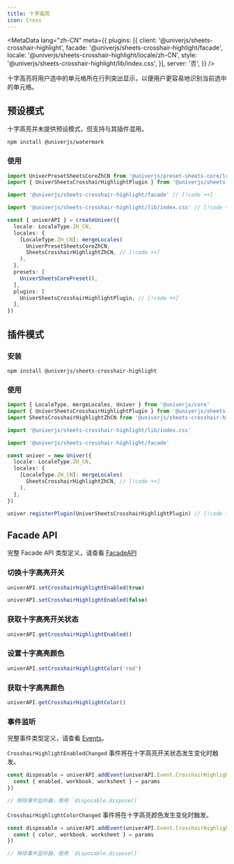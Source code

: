 ```yaml
---
title: 十字高亮
icon: Cross
---
```


<MetaData
  lang="zh-CN"
  meta={{
    plugins: [{
      client: '@univerjs/sheets-crosshair-highlight',
      facade: '@univerjs/sheets-crosshair-highlight/facade',
      locale: '@univerjs/sheets-crosshair-highlight/locale/zh-CN',
      style: '@univerjs/sheets-crosshair-highlight/lib/index.css',
    }],
    server: '否',
  }}
/>

十字高亮将用户选中的单元格所在行列突出显示，以便用户更容易地识别当前选中的单元格。

<PlaygroundFrame lang="zh-CN" slug="sheets/crosshair-highlighting" clickToShow />

## 预设模式

十字高亮并未提供预设模式，但支持与其插件混用。

```package-install
npm install @univerjs/watermark
```

### 使用

```typescript
import UniverPresetSheetsCoreZhCN from '@univerjs/preset-sheets-core/locales/zh-CN'
import { UniverSheetsCrosshairHighlightPlugin } from '@univerjs/sheets-crosshair-highlight' // [!code ++]

import '@univerjs/sheets-crosshair-highlight/facade' // [!code ++]

import '@univerjs/sheets-crosshair-highlight/lib/index.css' // [!code ++]

const { univerAPI } = createUniver({
  locale: LocaleType.ZH_CN,
  locales: {
    [LocaleType.ZH_CN]: mergeLocales(
      UniverPresetSheetsCoreZhCN,
      SheetsCrosshairHighlightZhCN, // [!code ++]
    ),
  },
  presets: [
    UniverSheetsCorePreset(),
  ],
  plugins: [
    UniverSheetsCrosshairHighlightPlugin, // [!code ++]
  ],
})
```

## 插件模式

### 安装

```package-install
npm install @univerjs/sheets-crosshair-highlight
```

### 使用

```typescript
import { LocaleType, mergeLocales, Univer } from '@univerjs/core'
import { UniverSheetsCrosshairHighlightPlugin } from '@univerjs/sheets-crosshair-highlight'
import SheetsCrosshairHighlightZhCN from '@univerjs/sheets-crosshair-highlight/locale/zh-CN'

import '@univerjs/sheets-crosshair-highlight/lib/index.css'

import '@univerjs/sheets-crosshair-highlight/facade'

const univer = new Univer({
  locale: LocaleType.ZH_CN,
  locales: {
    [LocaleType.ZH_CN]: mergeLocales(
      SheetsCrosshairHighlightZhCN, // [!code ++]
    ),
  },
})

univer.registerPlugin(UniverSheetsCrosshairHighlightPlugin) // [!code ++]
```

## Facade API

完整 Facade API 类型定义，请查看 [FacadeAPI](https://reference.univer.ai/zh-CN)

### 切换十字高亮开关

```typescript
univerAPI.setCrosshairHighlightEnabled(true)

univerAPI.setCrosshairHighlightEnabled(false)
```

### 获取十字高亮开关状态

```typescript
univerAPI.getCrosshairHighlightEnabled()
```

### 设置十字高亮颜色

```typescript
univerAPI.setCrosshairHighlightColor('red')
```

### 获取十字高亮颜色

```typescript
univerAPI.getCrosshairHighlightColor()
```

### 事件监听

完整事件类型定义，请查看 [Events](https://reference.univer.ai/zh-CN/classes/FEventName)。

`CrosshairHighlightEnabledChanged` 事件将在十字高亮开关状态发生变化时触发。

```typescript
const disposable = univerAPI.addEvent(univerAPI.Event.CrosshairHighlightEnabledChanged, (params) => {
  const { enabled, workbook, worksheet } = params
})

// 移除事件监听器，使用 `disposable.dispose()`
```

`CrosshairHighlightColorChanged` 事件将在十字高亮颜色发生变化时触发。

```typescript
const disposable = univerAPI.addEvent(univerAPI.Event.CrosshairHighlightColorChanged, (params) => {
  const { color, workbook, worksheet } = params
})

// 移除事件监听器，使用 `disposable.dispose()`
```
